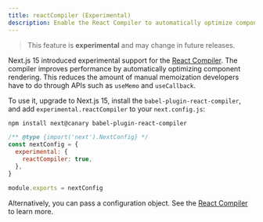 ```yaml
---
title: reactCompiler (Experimental)
description: Enable the React Compiler to automatically optimize component rendering.
---
```


> This feature is **experimental** and may change in future releases.

Next.js 15 introduced experimental support for the [React Compiler](https://react.dev/learn/react-compiler). The compiler improves performance by automatically optimizing component rendering. This reduces the amount of manual memoization developers have to do through APIs such as `useMemo` and `useCallback`.

To use it, upgrade to Next.js 15, install the `babel-plugin-react-compiler`, and add `experimental.reactCompiler` to your `next.config.js`:

```bash filename="Terminal"
npm install next@canary babel-plugin-react-compiler
```

```js filename="next.config.js"
/** @type {import('next').NextConfig} */
const nextConfig = {
  experimental: {
    reactCompiler: true,
  },
}

module.exports = nextConfig
```

Alternatively, you can pass a configuration object. See the [React Compiler](https://react.dev/learn/react-compiler) to learn more.
